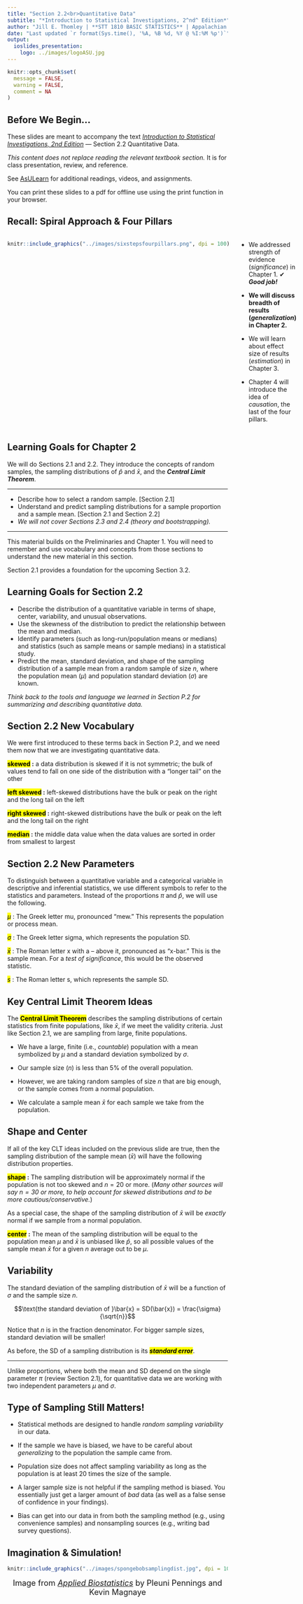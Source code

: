 ```yaml
---
title: "Section 2.2<br>Quantitative Data"
subtitle: "*Introduction to Statistical Investigations, 2^nd^ Edition*"
author: "Jill E. Thomley | **STT 1810 BASIC STATISTICS** | Appalachian State University"
date: "Last updated `r format(Sys.time(), '%A, %B %d, %Y @ %I:%M %p')`"
output: 
  ioslides_presentation:
    logo: ../images/logoASU.jpg
---
```


```r
knitr::opts_chunk$set(
  message = FALSE,
  warning = FALSE,
  comment = NA
)
```

## Before We Begin…

These slides are meant to accompany the text [*Introduction to Statistical Investigations, 2nd Edition*](http://www.isi-stats.com/isi/index2nd.html) --- Section 2.2 Quantitative Data. 

*This content does not replace reading the relevant textbook section.* It is for class presentation, review, and reference.

See [AsULearn](https://asulearn.appstate.edu/) for additional readings, videos, and assignments.

You can print these slides to a pdf for offline use using the print function in your browser.


## Recall: Spiral Approach & Four Pillars

:::::: {style="display: flex;"}

::: {}

```r
knitr::include_graphics("../images/sixstepsfourpillars.png", dpi = 100)
```

:::

::: {}

&nbsp;&nbsp;&nbsp;&nbsp;&nbsp;

:::

::: {}

* We addressed strength of evidence (*significance*) in Chapter 1. ✔ ***Good job!***

* **We will discuss breadth of results (*generalization*) in Chapter 2.**

* We will learn about effect size of results (*estimation*) in Chapter 3.

* Chapter 4 will introduce the idea of *causation*, the last of the four pillars. 

:::

::::


## Learning Goals for Chapter 2

We will do Sections 2.1 and 2.2. They introduce the concepts of random samples, the sampling distributions of $\hat{p}$ and $\bar{x}$, and the ***Central Limit Theorem***.

<hr>

* Describe how to select a random sample. [Section 2.1]
* Understand and predict sampling distributions for a sample proportion and a sample mean. [Section 2.1 and Section 2.2]
* *We will not cover Sections 2.3 and 2.4 (theory and bootstrapping).*

<hr>

This material builds on the Preliminaries and Chapter 1. You will need to remember and use vocabulary and concepts from those sections to understand the new material in this section. 

Section 2.1 provides a foundation for the upcoming Section 3.2.


## Learning Goals for Section 2.2

* Describe the distribution of a quantitative variable in terms of shape, center, variability, and unusual observations.
* Use the skewness of the distribution to predict the relationship between the mean and median.
* Identify parameters (such as long-run/population means or medians) and statistics (such as sample means or sample medians) in a statistical study.
* Predict the mean, standard deviation, and shape of the sampling distribution of a sample mean from a random sample of size *n*, where the population mean ($\mu$) and population standard deviation ($\sigma$) are known.

*Think back to the tools and language we learned in Section P.2 for summarizing and describing quantitative data.*


## Section 2.2 New Vocabulary

We were first introduced to these terms back in Section P.2, and we need them now that we are investigating quantitative data.

**<mark>skewed</mark> :** a data distribution is skewed if it is not symmetric; the bulk of values tend to fall on one side of the distribution with a “longer tail” on the other 

**<mark>left skewed</mark> :** left-skewed distributions have the bulk or peak on the right and the long tail on the left 

**<mark>right skewed</mark> :** right-skewed distributions have the bulk or peak on the left and the long tail on the right 

**<mark>median</mark> :** the middle data value when the data values are sorted in order from smallest to largest


## Section 2.2 New Parameters

To distinguish between a quantitative variable and a categorical variable in descriptive and inferential statistics, we use different symbols to refer to the statistics and parameters. Instead of the proportions $\pi$ and $\hat{p}$, we will use the following.

<mark>$\mu$</mark> : The Greek letter mu, pronounced “mew.” This represents the population or process mean.

<mark>$\sigma$</mark> : The Greek letter sigma, which represents the population SD.

<mark>$\bar{x}$</mark> : The Roman letter x with a -- above it, pronounced as "x-bar." This is the sample mean. For a *test of significance*, this would be the observed statistic.

<mark>$s$</mark> : The Roman letter s, which represents the sample SD.


## Key Central Limit Theorem Ideas

The **<mark>Central Limit Theorem</mark>** describes the sampling distributions of certain statistics from finite populations, like $\bar{x}$, if we meet the validity criteria. Just like Section 2.1, we are sampling from large, finite populations.

* We have a large, finite (i.e., *countable*) population with a mean symbolized by $\mu$ and a standard deviation symbolized by $\sigma$.

* Our sample size ($n$) is less than $5\%$ of the overall population.

* However, we are taking random samples of size $n$ that are big enough, or the sample comes from a normal population.  

* We calculate a sample mean $\bar{x}$ for each sample we take from the population.


## Shape and Center

If all of the key CLT ideas included on the previous slide are true, then the sampling distribution of the sample mean ($\bar{x}$) will have the following distribution properties.

**<mark>shape</mark> :** The sampling distribution will be approximately normal if the population is not too skewed and $n = 20$ or more. (*Many other sources will say $n = 30$ or more, to help account for skewed distributions and to be more cautious/conservative.*)

As a special case, the shape of the sampling distribution of $\bar{x}$ will be *exactly* normal if we sample from a normal population.

**<mark>center</mark> :** The mean of the sampling distribution will be equal to the population mean $\mu$ and $\bar{x}$ is unbiased like $\hat{p}$, so all possible values of the sample mean $\bar{x}$ for a given $n$ average out to be $\mu$.


##  Variability

The standard deviation of the sampling distribution of $\bar{x}$ will be a function of $\sigma$ and the sample size $n$.

$$\text{the standard deviation of }\bar{x} = SD(\bar{x}) = \frac{\sigma}{\sqrt{n}}$$

Notice that $n$ is in the fraction denominator. For bigger sample sizes, standard deviation will be smaller! 

As before, the SD of a sampling distribution is its ***<mark>standard error</mark>***.

<hr>

Unlike proportions, where both the mean and SD depend on the single parameter $\pi$ (review Section 2.1), for quantitative data we are working with two independent parameters $\mu$ and $\sigma$.


## Type of Sampling Still Matters!

* Statistical methods are designed to handle *random sampling variability* in our data.

* If the sample we have is biased, we have to be careful about *generalizing* to the population the sample came from.

* Population size does not affect sampling variability as long as the population is at least $20$ times the size of the sample.

* A larger sample size is not helpful if the sampling method is biased. You essentially just get a larger amount of *bad* data (as well as a false sense of confidence in your findings).

* Bias can get into our data in from both the sampling method (e.g., using convenience samples) and nonsampling sources (e.g., writing bad survey questions).


## Imagination & Simulation!

```r
knitr::include_graphics("../images/spongebobsamplingdist.jpg", dpi = 100)
```

<div style = "text-align: center; font-size: 18px;">Image from [*Applied Biostatistics*](https://bookdown.org/kmbm92/Applied-Biostats/) by Pleuni Pennings and Kevin Magnaye <div>

